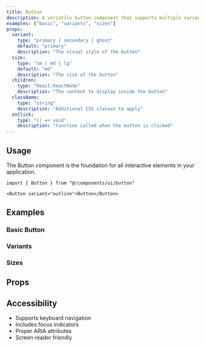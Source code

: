 ```yaml
---
title: Button
description: A versatile button component that supports multiple variants and sizes. Built with accessibility in mind and follows modern design patterns.
examples: ["basic", "variants", "sizes"]
props:
  variant:
    type: "primary | secondary | ghost"
    default: "primary"
    description: "The visual style of the button"
  size:
    type: "sm | md | lg"
    default: "md"
    description: "The size of the button"
  children:
    type: "React.ReactNode"
    description: "The content to display inside the button"
  className:
    type: "string"
    description: "Additional CSS classes to apply"
  onClick:
    type: "() => void"
    description: "Function called when the button is clicked"
---
```


## Usage

The Button component is the foundation for all interactive elements in your application.

```tsx
import { Button } from "@/components/ui/button"
```

```tsx
<Button variant="outline">Button</Button>
```

## Examples

### Basic Button

<ComponentPreview name="button" example="basic" />

### Variants

<ComponentPreview name="button" example="variants" />

### Sizes

<ComponentPreview name="button" example="sizes" />

## Props

<PropsTable name="button" />

## Accessibility

- Supports keyboard navigation
- Includes focus indicators
- Proper ARIA attributes
- Screen reader friendly
